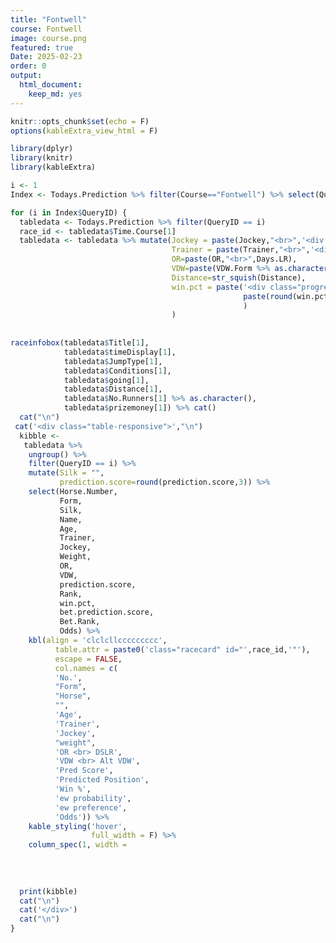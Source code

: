 ```yaml
---
title: "Fontwell"
course: Fontwell
image: course.png
featured: true
Date: 2025-02-23
order: 0
output:
  html_document:
    keep_md: yes
---
```


```r
knitr::opts_chunk$set(echo = F)
options(kableExtra_view_html = F)
```

```r
library(dplyr)
library(knitr)
library(kableExtra)

i <- 1
Index <- Todays.Prediction %>% filter(Course=="Fontwell") %>% select(QueryID) %>% distinct()

for (i in Index$QueryID) {
  tabledata <- Todays.Prediction %>% filter(QueryID == i)
  race_id <- tabledata$Time.Course[1]
  tabledata <- tabledata %>% mutate(Jockey = paste(Jockey,"<br>",'<div class = "badge rounded-pill',JSR.css,'">',paste(round(Jockey.sr*100,2),"%"),"<div>"),
                                    Trainer = paste(Trainer,"<br>",'<div class = "badge rounded-pill',TSR.css,'">',paste(round(Trainer.sr*100,2),"%"),"<div>"),
                                    OR=paste(OR,"<br>",Days.LR),
                                    VDW=paste(VDW.Form %>% as.character(),"<br>",round(VDW*1000,2) %>% as.character()),
                                    Distance=str_squish(Distance),
                                    win.pct = paste('<div class="progress" style="height:5px">     <div class="progress-bar rounded-3 bg-primary" role="progressbar" style="width:' ,paste(round(win.pct*100,2),"%",sep = ""), '" aria-valuenow="25" aria-valuemin="0" aria-valuemax="100"></div> </div>','<br>',
                                                    paste(round(win.pct*100,2),"%",sep = "")
                                                    )
                                    )
  
  
raceinfobox(tabledata$Title[1],
            tabledata$timeDisplay[1],
            tabledata$JumpType[1],
            tabledata$Conditions[1],
            tabledata$going[1],
            tabledata$Distance[1],
            tabledata$No.Runners[1] %>% as.character(),
            tabledata$prizemoney[1]) %>% cat()
  cat("\n")
 cat('<div class="table-responsive">',"\n")
  kibble <-
   tabledata %>%
    ungroup() %>%
    filter(QueryID == i) %>% 
    mutate(Silk = "",
           prediction.score=round(prediction.score,3)) %>% 
    select(Horse.Number,
           Form,
           Silk,
           Name,
           Age,
           Trainer,
           Jockey,
           Weight,
           OR,
           VDW,
           prediction.score,
           Rank,
           win.pct,
           bet.prediction.score,
           Bet.Rank,
           Odds) %>%  
    kbl(align = 'clclcllccccccccc',
          table.attr = paste0('class="racecard" id="',race_id,'"'),
          escape = FALSE,
          col.names = c(
          'No.',
          "Form",
          "Horse",
          "",
          'Age',
          'Trainer',
          'Jockey',
          "weight",
          'OR <br> DSLR',
          'VDW <br> Alt VDW',
          'Pred Score',
          'Predicted Position',
          'Win %',
          'ew probability',
          'ew preference',
          'Odds')) %>% 
    kable_styling('hover', 
                  full_width = F) %>% 
    column_spec(1, width =
                                                                                                                                         "65px")%>% column_spec(3, width =
                                                                                                                                         "40px")  %>%  column_spec(3, image = Todays.Prediction[Todays.Prediction$QueryID ==
                                                                                                                                                                                                  i,]$url.silk[])
  
  print(kibble)
  cat("\n")
  cat('</div>')
  cat("\n")
}


```









